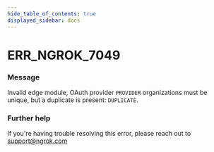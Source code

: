 ```yaml
---
hide_table_of_contents: true
displayed_sidebar: docs
---
```



# ERR_NGROK_7049

### Message
Invalid edge module, OAuth provider `PROVIDER` organizations must be unique, but a duplicate is present: `DUPLICATE`.

<ErrorDetails error='err_ngrok_7049' />


### Further help
If you're having trouble resolving this error, please reach out to [support@ngrok.com](mailto:support@ngrok.com?subject=Help%20with%20ERR_NGROK_7049)

